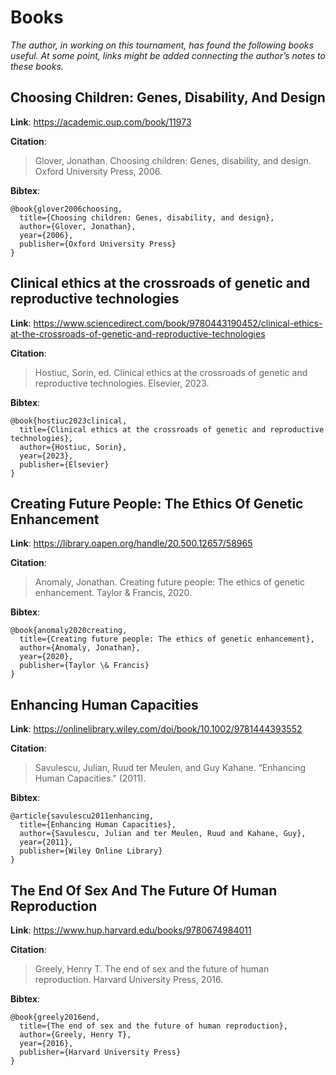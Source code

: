 # Books


_The author, in working on this tournament, has found the following books useful. At some point, links might be added connecting the author's notes to these books._


## Choosing Children: Genes, Disability, And Design

__Link__: <https://academic.oup.com/book/11973>

__Citation__:

> Glover, Jonathan. Choosing children: Genes, disability, and design. Oxford University Press, 2006.

__Bibtex__:

```
@book{glover2006choosing,
  title={Choosing children: Genes, disability, and design},
  author={Glover, Jonathan},
  year={2006},
  publisher={Oxford University Press}
}
```

## Clinical ethics at the crossroads of genetic and reproductive technologies

__Link__: <https://www.sciencedirect.com/book/9780443190452/clinical-ethics-at-the-crossroads-of-genetic-and-reproductive-technologies>

__Citation__:

> Hostiuc, Sorin, ed. Clinical ethics at the crossroads of genetic and reproductive technologies. Elsevier, 2023.

__Bibtex__:

```
@book{hostiuc2023clinical,
  title={Clinical ethics at the crossroads of genetic and reproductive technologies},
  author={Hostiuc, Sorin},
  year={2023},
  publisher={Elsevier}
}
```


## Creating Future People: The Ethics Of Genetic Enhancement

__Link__: <https://library.oapen.org/handle/20.500.12657/58965>

__Citation__:

> Anomaly, Jonathan. Creating future people: The ethics of genetic enhancement. Taylor & Francis, 2020.

__Bibtex__:

```
@book{anomaly2020creating,
  title={Creating future people: The ethics of genetic enhancement},
  author={Anomaly, Jonathan},
  year={2020},
  publisher={Taylor \& Francis}
}
```



## Enhancing Human Capacities

__Link__: <https://onlinelibrary.wiley.com/doi/book/10.1002/9781444393552>

__Citation__:

> Savulescu, Julian, Ruud ter Meulen, and Guy Kahane. "Enhancing Human Capacities." (2011).

__Bibtex__:

```
@article{savulescu2011enhancing,
  title={Enhancing Human Capacities},
  author={Savulescu, Julian and ter Meulen, Ruud and Kahane, Guy},
  year={2011},
  publisher={Wiley Online Library}
}
```

## The End Of Sex And The Future Of Human Reproduction

__Link__: <https://www.hup.harvard.edu/books/9780674984011>

__Citation__:

> Greely, Henry T. The end of sex and the future of human reproduction. Harvard University Press, 2016.

__Bibtex__:

```
@book{greely2016end,
  title={The end of sex and the future of human reproduction},
  author={Greely, Henry T},
  year={2016},
  publisher={Harvard University Press}
}
```
